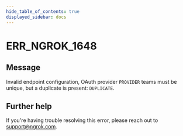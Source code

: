 ```yaml
---
hide_table_of_contents: true
displayed_sidebar: docs
---
```



# ERR_NGROK_1648

## Message

Invalid endpoint configuration, OAuth provider `PROVIDER` teams must be unique, but a duplicate is present: `DUPLICATE`.

<ErrorDetails error="err_ngrok_1648" />

## Further help

If you're having trouble resolving this error, please reach out to [support@ngrok.com](mailto:support@ngrok.com?subject=Help%20with%20ERR_NGROK_1648).

